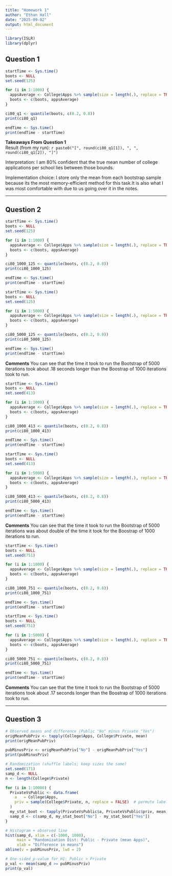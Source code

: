 ```yaml
---
title: "Homework 1"
author: "Ethan Hall"
date: "2025-09-02"
output: html_document
---
```


```r

library(ISLR)
library(dplyr)
```

## Question 1

```r
startTime <- Sys.time()
boots <- NULL
set.seed(125)

for (i in 1:1000) {
  appsAverage <- College$Apps %>% sample(size = length(.), replace = TRUE) %>% mean()
  boots <- c(boots, appsAverage)
}

ci80_q1 <- quantile(boots, c(0.2, 0.8))
print(ci80_q1)

endTime <- Sys.time()
print(endTime - startTime)
```

**Takeaways From Question 1**  
Result (from my run): `r paste0("[", round(ci80_q1[1]), ", ", round(ci80_q1[2]), "]")`  

Interpretation: I am 80% confident that the true mean number of college applications per school lies between those bounds.  

Implementation choice: I store only the mean from each bootstrap sample because its the most memory-efficient method for this task.It is also what I was most comfortable with due to us going over it in the notes.



---

## Question 2

```r
startTime <- Sys.time()
boots <- NULL
set.seed(125)

for (i in 1:1000) {
  appsAverage <- College$Apps %>% sample(size = length(.), replace = TRUE) %>% mean()
  boots <- c(boots, appsAverage)
}

ci80_1000_125 <- quantile(boots, c(0.2, 0.8))
print(ci80_1000_125)

endTime <- Sys.time()
print(endTime - startTime)
```

```r
startTime <- Sys.time()
boots <- NULL
set.seed(125)

for (i in 1:5000) {
  appsAverage <- College$Apps %>% sample(size = length(.), replace = TRUE) %>% mean()
  boots <- c(boots, appsAverage)
}

ci80_5000_125 <- quantile(boots, c(0.2, 0.8))
print(ci80_5000_125)

endTime <- Sys.time()
print(endTime - startTime)
```
**Comments**
You can see that the time it took to run the Bootstrap of 5000 iterations took about .18 seconds longer than the Boostrap of 1000 iterations took to run.


```r
startTime <- Sys.time()
boots <- NULL
set.seed(413)

for (i in 1:1000) {
  appsAverage <- College$Apps %>% sample(size = length(.), replace = TRUE) %>% mean()
  boots <- c(boots, appsAverage)
}

ci80_1000_413 <- quantile(boots, c(0.2, 0.8))
print(ci80_1000_413)

endTime <- Sys.time()
print(endTime - startTime)
```

```r
startTime <- Sys.time()
boots <- NULL
set.seed(413)

for (i in 1:5000) {
  appsAverage <- College$Apps %>% sample(size = length(.), replace = TRUE) %>% mean()
  boots <- c(boots, appsAverage)
}

ci80_5000_413 <- quantile(boots, c(0.2, 0.8))
print(ci80_5000_413)

endTime <- Sys.time()
print(endTime - startTime)
```
**Comments**
You can see that the time it took to run the Bootstrap of 5000 iterations was about double of the time it took for the Boostrap of 1000 iterations to run.



```r
startTime <- Sys.time()
boots <- NULL
set.seed(751)

for (i in 1:1000) {
  appsAverage <- College$Apps %>% sample(size = length(.), replace = TRUE) %>% mean()
  boots <- c(boots, appsAverage)
}

ci80_1000_751 <- quantile(boots, c(0.2, 0.8))
print(ci80_1000_751)

endTime <- Sys.time()
print(endTime - startTime)
```

```r
startTime <- Sys.time()
boots <- NULL
set.seed(751)

for (i in 1:5000) {
  appsAverage <- College$Apps %>% sample(size = length(.), replace = TRUE) %>% mean()
  boots <- c(boots, appsAverage)
}

ci80_5000_751 <- quantile(boots, c(0.2, 0.8))
print(ci80_5000_751)

endTime <- Sys.time()
print(endTime - startTime)
```
**Comments**
You can see that the time it took to run the Bootstrap of 5000 iterations took about .17 seconds longer than the Boostrap of 1000 iterations took to run.


---
## Question 3
```r
# Observed means and difference (Public "No" minus Private "Yes")
origMeanPubPriv <- tapply(College$Apps, College$Private, mean)
print(origMeanPubPriv)

pubMinusPriv <- origMeanPubPriv["No"] - origMeanPubPriv["Yes"]
print(pubMinusPriv)

# Randomization (shuffle labels; keep sizes the same)
set.seed(171)
samp_d <- NULL
n <- length(College$Private)

for (i in 1:10000) {
  PrivateVsPublic <- data.frame(
    a   = College$Apps,
    priv = sample(College$Private, n, replace = FALSE)  # permute labels
  )
  my_stat_boot <- tapply(PrivateVsPublic$a, PrivateVsPublic$priv, mean)
  samp_d <- c(samp_d, my_stat_boot["No"] - my_stat_boot["Yes"])        # Public - Private
}

# Histogram + observed line
hist(samp_d, xlim = c(-1000, 1000),
     main = "Randomization Dist: Public - Private (mean Apps)",
     xlab = "Difference in means")
abline(v = pubMinusPriv, lwd = 2)

# One-sided p-value for H1: Public > Private
p_val <- mean(samp_d >= pubMinusPriv)
print(p_val)
```

